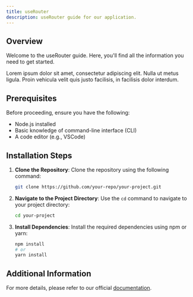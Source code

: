 ```yaml
---
title: useRouter
description: useRouter guide for our application.
---
```


## Overview

Welcome to the useRouter guide. Here, you'll find all the information you need to get started.

Lorem ipsum dolor sit amet, consectetur adipiscing elit. Nulla ut metus ligula. Proin vehicula velit quis justo facilisis, in facilisis dolor interdum.

## Prerequisites

Before proceeding, ensure you have the following:

- Node.js installed
- Basic knowledge of command-line interface (CLI)
- A code editor (e.g., VSCode)

## Installation Steps

1. **Clone the Repository**:
   Clone the repository using the following command:

   ```bash
   git clone https://github.com/your-repo/your-project.git
   ```

2. **Navigate to the Project Directory**:
   Use the `cd` command to navigate to your project directory:

   ```bash
   cd your-project
   ```

3. **Install Dependencies**:
   Install the required dependencies using npm or yarn:

   ```bash
   npm install
   # or
   yarn install
   ```

## Additional Information

For more details, please refer to our official [documentation](#).
